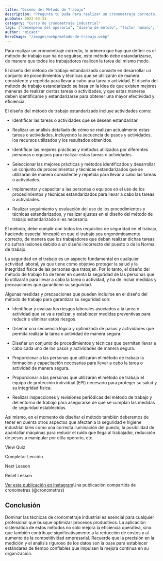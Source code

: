 ```yaml
---
title: "Diseño del Método de Trabajo"
description: "Pregunta tu Duda Para realizar un cronometraje correcto, lo primero que hay que definir es el método de trabajo que ha de seguirse, este método debe estandarizarse , de manera que todos los trabajador..."
pubDate: 2022-03-31
category: "Curso de cronometraje industrial"
tags: ["desempeño del operario", "diseño de método", "factor humano", "método de trabajo"]
author: "micaot"
heroImage: "/images/webp/metodo-de-trabajo.webp"
---
```


Para realizar un cronometraje correcto, lo primero que hay que definir es el método de trabajo que ha de seguirse, este método debe estandarizarse, de manera que todos los trabajadores realicen la tarea del mismo modo.

El diseño del método de trabajo estandarizado consiste en desarrollar un conjunto de procedimientos y técnicas que se utilizarán de manera consistente y repetida para llevar a cabo una tarea o actividad. El diseño del método de trabajo estandarizado se basa en la idea de que existen mejores maneras de realizar ciertas tareas o actividades, y que estas maneras deben identificarse y estandarizarse para obtener una mayor efectividad y eficiencia.

El diseño del método de trabajo estandarizado incluye actividades como:

- Identificar las tareas o actividades que se desean estandarizar.

- Realizar un análisis detallado de cómo se realizan actualmente estas tareas o actividades, incluyendo la secuencia de pasos y actividades, los recursos utilizados y los resultados obtenidos.

- Identificar las mejores prácticas y métodos utilizados por diferentes personas o equipos para realizar estas tareas o actividades.

- Seleccionar las mejores prácticas y métodos identificados y desarrollar un conjunto de procedimientos y técnicas estandarizados que se utilizarán de manera consistente y repetida para llevar a cabo las tareas o actividades.

- Implementar y capacitar a las personas o equipos en el uso de los procedimientos y técnicas estandarizados para llevar a cabo las tareas o actividades.

- Realizar seguimiento y evaluación del uso de los procedimientos y técnicas estandarizados, y realizar ajustes en el diseño del método de trabajo estandarizado si es necesario.

El método, debe cumplir con todos los requisitos de seguridad en el trabajo, haciendo especial hincapié en que el trabajo sea ergonómicamente correcto, de manera que los trabajadores que deban realizar dichas tareas no sufran lesiones debido a un diseño incorrecto del puesto o de la Norma de trabajo.

La seguridad en el trabajo es un aspecto fundamental en cualquier actividad laboral, ya que tiene como objetivo proteger la salud y la integridad física de las personas que trabajan. Por lo tanto, el diseño del método de trabajo ha de tener en cuenta la seguridad de las personas que lo utilizarán para llevar a cabo la tarea o actividad, y ha de incluir medidas y precauciones que garanticen su seguridad.

Algunas medidas y precauciones que pueden incluirse en el diseño del método de trabajo para garantizar su seguridad son:

- Identificar y evaluar los riesgos laborales asociados a la tarea o actividad que se va a realizar, y establecer medidas preventivas para reducir o eliminar estos riesgos.

- Diseñar una secuencia lógica y optimizada de pasos y actividades que permita realizar la tarea o actividad de manera segura.

- Diseñar un conjunto de procedimientos y técnicas que permitan llevar a cabo cada uno de los pasos y actividades de manera segura.

- Proporcionar a las personas que utilizarán el método de trabajo la formación y capacitación necesarias para llevar a cabo la tarea o actividad de manera segura.

- Proporcionar a las personas que utilizarán el método de trabajo el equipo de protección individual (EPI) necesario para proteger su salud y su integridad física.

- Realizar inspecciones y revisiones periódicas del método de trabajo y del entorno de trabajo para asegurarse de que se cumplan las medidas de seguridad establecidas.

Así mismo, en el momento de diseñar el método también deberemos de tener en cuenta otros aspectos que afectan a la seguridad e higiene industrial tales como una correcta iluminación del puesto, la posibilidad de apantallar máquinas para reducir el ruido que llega al trabajador, reducción de pesos a manipular por el/la operario, etc.

View Quiz

Completar Lección

Next Lesson

Reset Lesson

 [Ver esta publicación en Instagram](https://www.instagram.com/tv/Cbwxx-9NF2G/?utm_source=ig_embed&utm_campaign=loading)Una publicación compartida de cronometras (@cronometras)

 



## Conclusión

Dominar las técnicas de cronometraje industrial es esencial para cualquier profesional que busque optimizar procesos productivos. La aplicación sistemática de estos métodos no solo mejora la eficiencia operativa, sino que también contribuye significativamente a la reducción de costos y al aumento de la competitividad empresarial. Recuerde que la precisión en la medición y el análisis riguroso de los datos son la base para establecer estándares de tiempo confiables que impulsen la mejora continua en su organización.